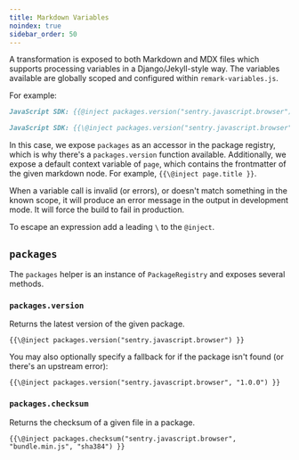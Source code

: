 ```yaml
---
title: Markdown Variables
noindex: true
sidebar_order: 50
---
```


A transformation is exposed to both Markdown and MDX files which supports processing variables in a Django/Jekyll-style way.
The variables available are globally scoped and configured within `remark-variables.js`.

For example:

```markdown {tabTitle:Replacement}
JavaScript SDK: {{@inject packages.version("sentry.javascript.browser") }}
```

```markdown {tabTitle:Source}
JavaScript SDK: {{\@inject packages.version("sentry.javascript.browser") }}
```

In this case, we expose `packages` as an accessor in the package registry, which is why there's a `packages.version` function available. Additionally, we expose a default context variable of `page`, which contains the frontmatter of the given markdown node. For example, `{{\@inject page.title }}`.

When a variable call is invalid (or errors), or doesn't match something in the known scope, it will produce an error message in the output in development mode. It will force the build to fail in production.

To escape an expression add a leading `\` to the `@inject`.

## `packages`

The `packages` helper is an instance of `PackageRegistry` and exposes several methods.

### `packages.version`

Returns the latest version of the given package.

```text {tabTitle:Source}
{{\@inject packages.version("sentry.javascript.browser") }}
```

You may also optionally specify a fallback for if the package isn't found (or there's an upstream error):

```text {tabTitle:Source}
{{\@inject packages.version("sentry.javascript.browser", "1.0.0") }}
```

### `packages.checksum`

Returns the checksum of a given file in a package.

```text {tabTitle:Source}
{{\@inject packages.checksum("sentry.javascript.browser", "bundle.min.js", "sha384") }}
```

